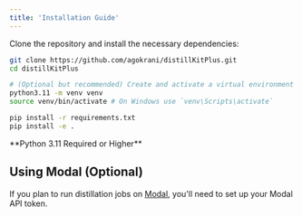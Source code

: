 ```yaml
---
title: 'Installation Guide'
---
```

Clone the repository and install the necessary dependencies:

```bash
git clone https://github.com/agokrani/distillKitPlus.git
cd distillKitPlus

# (Optional but recommended) Create and activate a virtual environment
python3.11 -m venv venv
source venv/bin/activate # On Windows use `venv\Scripts\activate`

pip install -r requirements.txt
pip install -e .  
```
<Note>
  **Python 3.11 Required or Higher**
</Note>


## Using Modal (Optional)

If you plan to run distillation jobs on [Modal](https://modal.com/), you'll need to set up your Modal API token.

